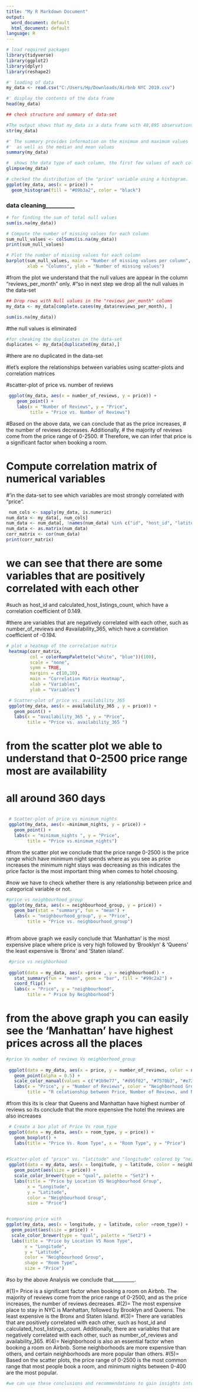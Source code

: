 ---
title: "My R Markdown Document"
output:
  word_document: default
  html_document: default
language: R
---
```{r}
# load required packages
library(tidyverse)
library(ggplot2)
library(dplyr)
library(reshape2)
```

```{r}
#' loading of data
my_data <- read.csv("C:/Users/Hp/Downloads/Airbnb NYC 2019.csv")

```


```{r}

#' display the contents of the data frame
head(my_data)
```
```{r}
## check structure and summary of data-set

#The output shows that my_data is a data frame with 48,895 observations and 16 variables
str(my_data)
```


```{r}
#' The summary provides information on the minimum and maximum values
#'  as well as the median and mean values
summary(my_data)
```


```{r}
#  shows the data type of each column, the first few values of each column
glimpse(my_data)
```


```{r}

# checked the distribution of the "price" variable using a histogram.
ggplot(my_data, aes(x = price)) +
  geom_histogram(fill = "#69b3a2", color = "black")
```

### data cleaning__________
```{r}
# for finding the sum of total null values
sum(is.na(my_data))
```


```{r}
# Compute the number of missing values for each column
sum_null_values <- colSums(is.na(my_data))
print(sum_null_values)

```


```{r}
# Plot the number of missing values for each column
barplot(sum_null_values, main = "Number of missing values per column", 
        xlab = "Columns", ylab = "Number of missing values")
```

#from the plot we understand that the null values are appear in the column "reviews_per_month" only.
#"so in next step we drop all the null values in the data-set

```{r}
## Drop rows with Null values in the "reviews_per_month" column
my_data <- my_data[complete.cases(my_data$reviews_per_month), ]
```


```{r}
sum(is.na(my_data))
```
#the null values is eliminated

```{r}
#for cheaking the duplicates in the data-set
duplicates <- my_data[duplicated(my_data),]

```

#there are no duplicated in the data-set
 



#let's explore the relationships between variables using scatter-plots and correlation matrices

#scatter-plot of price vs. number of reviews

```{r}
 ggplot(my_data, aes(x = number_of_reviews, y = price)) +
    geom_point() +
    labs(x = "Number of Reviews", y = "Price", 
         title = "Price vs. Number of Reviews")
```
#Based on the above data, we can conclude that as the price increases, 
# the number of reviews decreases. Additionally, 
# the majority of reviews come from the price range of 0-2500.
# Therefore, we can infer that price is a significant factor when booking a room.


# Compute correlation matrix of numerical variables
#'in the data-set to see which variables are most strongly correlated with "price".


```{r}
 num_cols <- sapply(my_data, is.numeric)
num_data <- my_data[, num_cols]
num_data <- num_data[, !names(num_data) %in% c("id", "host_id", "latitude", "longitude")]
num_data <- as.matrix(num_data)
corr_matrix <- cor(num_data)
print(corr_matrix)
```
# we can see that there are some variables that are positively correlated with each other
#such as host_id and calculated_host_listings_count, which have a correlation coefficient of 0.149. 
   
#there are variables that are negatively correlated with each other, such as number_of_reviews and
#availability_365, which have a correlation coefficient of -0.194. 


```{r}
# plot a heatmap of the correlation matrix
 heatmap(corr_matrix, 
         col = colorRampPalette(c("white", "blue"))(100), 
         scale = "none", 
         symm = TRUE,
         margins = c(10,10),
         main = "Correlation Matrix Heatmap",
         xlab = "Variables", 
         ylab = "Variables")
```


```{r}
 
 # Scatter-plot of price vs. availability_365 
 ggplot(my_data, aes(x = availability_365 , y = price)) +
   geom_point() +
   labs(x = "availability_365 ", y = "Price", 
        title = "Price vs. availability_365 ")
```
# from the scatter plot we able to understand that 0-2500 price range most are availability
# all around 360 days
```{r}

```

```{r}
 
 # Scatter-plot of price vs minimum_nights 
 ggplot(my_data, aes(x =minimum_nights, y = price)) +
   geom_point() +
   labs(x = "minimum_nights ", y = "Price", 
        title = "Price vs.minimum_nights")
```
#from the scatter plot we conclude that the price range 0-2500 is the price range which have minimum night spends where as you see as price increases the minimum night stays was decreasing as this indicates the price factor is the most important thing when comes to hotel choosing.
 

 
#now we have to check whether there is any relationship between price and categorical variable or not.
```{r}
#price vs neighbourhood_group
 ggplot(my_data, aes(x = neighbourhood_group, y = price)) +
   geom_bar(stat = "summary", fun = "mean") +
   labs(x = "neighbourhood_group", y = "Price", 
        title = "Price vs. neighbourhood_group")
 

```
#from above graph we easily conclude that 'Manhattan' is the most expensive place where price is very high followed by 'Brooklyn' & 'Queens' the least expensive is 'Bronx' and 'Staten island'.
 

```{r}

 #price vs neighborhood
 
 ggplot(data = my_data, aes(x =price , y = neighbourhood)) +
   stat_summary(fun = "mean", geom = "bar", fill = "#99c2a2") +
   coord_flip() +
   labs(x = "Price", y = "neighbourhood", 
        title = " Price by Neighborhood")
```
# from the above graph you can easily see the 'Manhattan' have highest prices across all the places


```{r}
#price Vs number of reviews Vs neighborhood_group  
 
 ggplot(data = my_data, aes(x = price, y = number_of_reviews, color = neighbourhood_group)) +
   geom_point(alpha = 0.5) +
   scale_color_manual(values = c("#1b9e77", "#d95f02", "#7570b3", "#e7298a", "#66a61e")) +
   labs(x = "Price", y = "Number of Reviews", color = "Neighborhood Group",
        title = "R celationship between Price, Number of Reviews, and Neighborhood Group")
```


#from this its is clear that Queens and Manhattan have highest number of reviews so its conclude that the more expensive the hotel the reviews are also increases
```{r}
 
 # Create a box plot of Price Vs room_type
 ggplot(data = my_data, aes(x = room_type, y = price)) +
   geom_boxplot() +
   labs(title = "Price Vs. Room Type", x = "Room Type", y = "Price")
 

```
```{r}
#Scatter-plot of "price" vs. "latitude" and "longitude" colored by "neighborhood_group"
 ggplot(data = my_data, aes(x = longitude, y = latitude, color = neighbourhood_group)) +
   geom_point(aes(size = price)) +
   scale_color_brewer(type = "qual", palette = "Set2") +
   labs(title = "Price by Location VS Neighbourhood Group",
        x = "Longitude",
        y = "Latitude",
        color = "Neighbourhood Group",
        size = "Price")



```

```{r}
#comparing price with 
ggplot(my_data, aes(x = longitude, y = latitude, color =room_type)) +
  geom_point(aes(size = price)) +
  scale_color_brewer(type = "qual", palette = "Set2") +
  labs(title = "Price by Location VS Room Type",
       x = "Longitude",
       y = "Latitude",
       color = "Neighbourhood Group",
       shape = "Room Type",
       size = "Price") 

```






#so by the above Analysis we conclude that_________.


#(1)=  Price is a significant factor when booking a room on Airbnb. The majority of reviews come from the price range of 0-2500, and as the price increases, the number of reviews decreases.
#(2)= The most expensive place to stay in NYC is Manhattan, followed by Brooklyn and Queens. The least expensive is the Bronx and Staten Island.
#(3)= There are variables that are positively correlated with each other, such as host_id and calculated_host_listings_count. Additionally, there are variables that are negatively correlated with each other, such as number_of_reviews and availability_365.
#(4)= Neighborhood is also an essential factor when booking a room on Airbnb. Some neighborhoods are more expensive than others, and certain neighborhoods are more popular than others.
#(5)= Based on the scatter plots, the price range of 0-2500 is the most common range that most people book a room, and minimum nights between 0-400 are the most popular.

```{r}
#we can use these conclusions and recommendations to gain insights into the Airbnb market in NYC and make data-driven decisions on pricing, marketing, and location.
```

```{r}

```


```{r}
```


```{r}
```


```{r}
```
